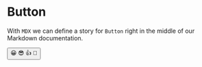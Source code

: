 

<Meta title="JupyterLab/MDX" component={Button} />

# Button

With `MDX` we can define a story for `Button` right in the middle of our Markdown documentation.

<Canvas>
  <Story name="all buttons">
    <Button>
      <span role="img" aria-label="so cool">
        😀 😎 👍 💯
      </span>
    </Button>
  </Story>
</Canvas>
